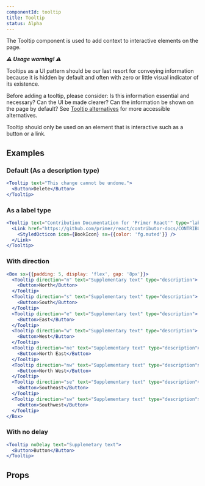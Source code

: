 ```yaml
---
componentId: tooltip
title: Tooltip
status: Alpha
---
```



The Tooltip component is used to add context to interactive elements on the page.

**_⚠️ Usage warning! ⚠️_**

Tooltips as a UI pattern should be our last resort for conveying information because it is hidden by default and often with zero or little visual indicator of its existence.

Before adding a tooltip, please consider: Is this information essential and necessary? Can the UI be made clearer? Can the information be shown on the page by default? See [Tooltip alternatives](https://primer.style/design/accessibility/tooltip-alternatives) for more accessible alternatives.

Tooltip should only be used on an element that is interactive such as a button or a link.

## Examples

### Default (As a description type)

```jsx live
<Tooltip text="This change cannot be undone.">
  <Button>Delete</Button>
</Tooltip>
```

### As a label type

```jsx live
<Tooltip text="Contribution Documentation for 'Primer React'" type="label">
  <Link href="https://github.com/primer/react/contributor-docs/CONTRIBUTING.md" sx={{ml: 1, color: 'fg.muted'}}>
    <StyledOcticon icon={BookIcon} sx={{color: 'fg.muted'}} />
  </Link>
</Tooltip>
```

### With direction

```jsx live
<Box sx={{padding: 5, display: 'flex', gap: '8px'}}>
  <Tooltip direction="n" text="Supplementary text" type="description">
    <Button>North</Button>
  </Tooltip>
  <Tooltip direction="s" text="Supplementary text" type="description">
    <Button>South</Button>
  </Tooltip>
  <Tooltip direction="e" text="Supplementary text" type="description">
    <Button>East</Button>
  </Tooltip>
  <Tooltip direction="w" text="Supplementary text" type="description">
    <Button>West</Button>
  </Tooltip>
  <Tooltip direction="ne" text="Supplementary text" type="description">
    <Button>North East</Button>
  </Tooltip>
  <Tooltip direction="nw" text="Supplementary text" type="description">
    <Button>North West</Button>
  </Tooltip>
  <Tooltip direction="se" text="Supplementary text" type="description">
    <Button>Southeast</Button>
  </Tooltip>
  <Tooltip direction="sw" text="Supplementary text" type="description">
    <Button>Southwest</Button>
  </Tooltip>
</Box>
```

### With no delay

```jsx live
<Tooltip noDelay text="Supplemetary text">
  <Button>Button</Button>
</Tooltip>
```

## Props

<ComponentProps data={data} />
